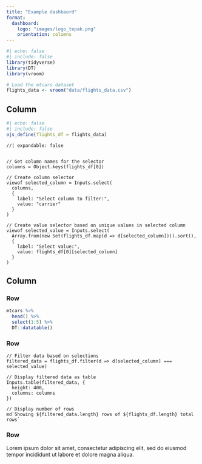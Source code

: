 ```yaml
---
title: "Example dashbaord"
format: 
  dashboard: 
    logo: "images/logo_tepak.png"
    orientation: columns
---
```



```r
#| echo: false
#| include: false
library(tidyverse)
library(DT)
library(vroom)

# Load the mtcars dataset
flights_data <- vroom("data/flights_data.csv")


```

## Column {width="35%"}

```r
#| echo: false
#| include: false
ojs_define(flights_df = flights_data)
```

```ojs
//| expandable: false


// Get column names for the selector
columns = Object.keys(flights_df[0])

// Create column selector
viewof selected_column = Inputs.select(
  columns,
  {
    label: "Select column to filter:",
    value: "carrier"
  }
)

// Create value selector based on unique values in selected column
viewof selected_value = Inputs.select(
  Array.from(new Set(flights_df.map(d => d[selected_column]))).sort(),
  {
    label: "Select value:",
    value: flights_df[0][selected_column]
  }
)

```


## Column {width="65%"}


### Row {height="50%"}


```r

mtcars %>% 
  head() %>% 
  select(1:5) %>% 
  DT::datatable()
```

### Row {height="40%"}

```ojs
// Filter data based on selections
filtered_data = flights_df.filter(d => d[selected_column] === selected_value)

// Display filtered data as table
Inputs.table(filtered_data, {
  height: 400,
  columns: columns
})

// Display number of rows
md`Showing ${filtered_data.length} rows of ${flights_df.length} total rows`

```

### Row {height="10%"}

Lorem ipsum dolor sit amet, consectetur adipiscing elit, sed do eiusmod tempor incididunt ut labore et dolore magna aliqua. 


